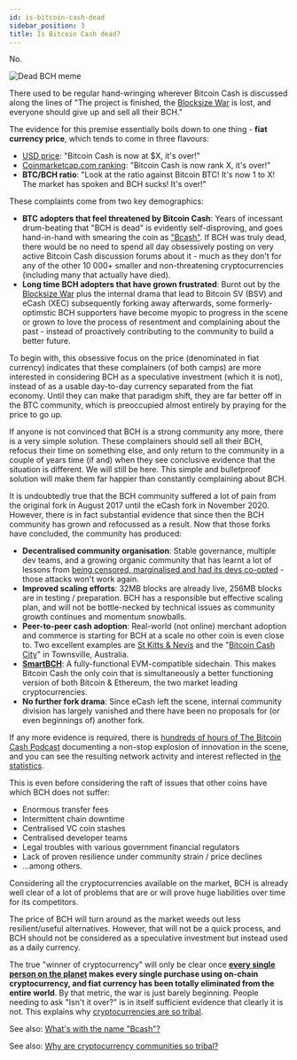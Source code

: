 ```yaml
---
id: is-bitcoin-cash-dead
sidebar_position: 3
title: Is Bitcoin Cash dead?
---
```



No.

<img src={bchDeadMeme} alt="Dead BCH meme" />

There used to be regular hand-wringing wherever Bitcoin Cash is discussed along the lines of "The project is finished, the [Blocksize War](/start#episode-8-of-10-bitcoin-cash) is lost, and everyone should give up and sell all their BCH."

The evidence for this premise essentially boils down to one thing - **fiat currency price**, which tends to come in three flavours:

- [USD price](https://coinmarketcap.com/currencies/bitcoin-cash/): "Bitcoin Cash is now at $X, it's over!"
- [Coinmarketcap.com ranking](https://coinmarketcap.com/): "Bitcoin Cash is now rank X, it's over!"
- **BTC/BCH ratio**: "Look at the ratio against Bitcoin BTC! It's now 1 to X! The market has spoken and BCH sucks! It's over!"

These complaints come from two key demographics:

- **BTC adopters that feel threatened by Bitcoin Cash**: Years of incessant drum-beating that "BCH is dead" is evidently self-disproving, and goes hand-in-hand with smearing the coin as ["Bcash"](/faqs/Other/whats-with-the-name-bcash). If BCH was truly dead, there would be no need to spend all day obsessively posting on very active Bitcoin Cash discussion forums about it - much as they don't for any of the other 10 000+ smaller and non-threatening cryptocurrencies (including many that actually have died).
- **Long time BCH adopters that have grown frustrated**: Burnt out by the [Blocksize War](/start#episode-8-of-10-bitcoin-cash) plus the internal drama that lead to Bitcoin SV (BSV) and eCash (XEC) subsequently forking away afterwards, some formerly-optimstic BCH supporters have become myopic to progress in the scene or grown to love the process of resentment and complaining about the past - instead of proactively contributing to the community to build a better future.

To begin with, this obsessive focus on the price (denominated in fiat currency) indicates that these complainers (of both camps) are more interested in considering BCH as a speculative investment (which it is not), instead of as a usable day-to-day currency separated from the fiat economy. Until they can make that paradigm shift, they are far better off in the BTC community, which is preoccupied almost entirely by praying for the price to go up.

If anyone is not convinced that BCH is a strong community any more, there is a very simple solution. These complainers should sell all their BCH, refocus their time on something else, and only return to the community in a couple of years time (if and) when they see conclusive evidence that the situation is different. We will still be here. This simple and bulletproof solution will make them far happier than constantly complaining about BCH.

It is undoubtedly true that the BCH community suffered a lot of pain from the original fork in August 2017 until the eCash fork in November 2020. However, there is in fact substantial evidence that since then the BCH community has grown and refocussed as a result. Now that those forks have concluded, the community has produced:

- **Decentralised community organisation**: Stable governance, multiple dev teams, and a growing organic community that has learnt a lot of lessons from [being censored, marginalised and had its devs co-opted](/start#episode-8-of-10-bitcoin-cash) - those attacks won't work again.
- **Improved scaling efforts**: 32MB blocks are already live, 256MB blocks are in testing / preparation. BCH has a responsible but effective scaling plan, and will not be bottle-necked by technical issues as community growth continues and momentum snowballs.
- **Peer-to-peer cash adoption**: Real-world (not online) merchant adoption and commerce is starting for BCH at a scale no other coin is even close to. Two excellent examples are [St Kitts & Nevis](https://twitter.com/DavidBond77/status/1487511080582754312) and the "[Bitcoin Cash City](https://www.youtube.com/watch?v=hzNMFR_hbB8)" in Townsville, Australia.
- **[SmartBCH](/faqs/SmartBCH/what-is-smart-bch)**: A fully-functional EVM-compatible sidechain. This makes Bitcoin Cash the only coin that is simultaneously a better functioning version of both Bitcoin & Ethereum, the two market leading cryptocurrencies.
- **No further fork drama**: Since eCash left the scene, internal community division has largely vanished and there have been no proposals for (or even beginnings of) another fork.

If any more evidence is required, there is [hundreds of hours of The Bitcoin Cash Podcast](/episodes/welcome) documenting a non-stop explosion of innovation in the scene, and you can see the resulting network activity and interest reflected in [the statistics](/stats).

This is even before considering the raft of issues that other coins have which BCH does not suffer:

- Enormous transfer fees
- Intermittent chain downtime
- Centralised VC coin stashes
- Centralised developer teams
- Legal troubles with various government financial regulators
- Lack of proven resilience under community strain / price declines
- ...among others.

Considering all the cryptocurrencies available on the market, BCH is already well clear of a lot of problems that are or will prove huge liabilities over time for its competitors.

The price of BCH will turn around as the market weeds out less resilient/useful alternatives. However, that will not be a quick process, and BCH should not be considered as a speculative investment but instead used as a daily currency.

The true "winner of cryptocurrency" will only be clear once **[every single person on the planet](/faqs/Global-Reserve-Currency/what-do-you-mean-global-reserve-currency) makes every single purchase using on-chain cryptocurrency, and fiat currency has been totally eliminated from the entire world**. By that metric, the war is just barely beginning. People needing to ask "Isn't it over?" is in itself sufficient evidence that clearly it is not. This explains why [cryptocurrencies are so tribal](/faqs/Cryptocurrency/why-are-cryptocurrencies-tribal).

See also: [What's with the name "Bcash"?](/faqs/Other/whats-with-the-name-bcash)

See also: [Why are cryptocurrency communities so tribal?](/faqs/Cryptocurrency/why-are-cryptocurrencies-tribal)
